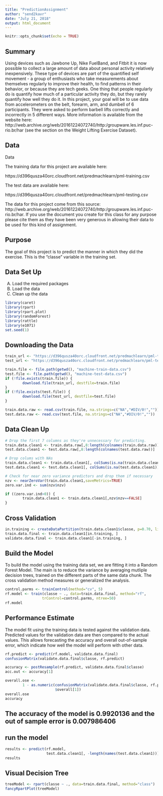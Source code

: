 ---
title: "PredictionAssignment"
author: "send2kavr"
date: "July 21, 2018"
output: html_document
---

```{r setup, include=FALSE}
knitr::opts_chunk$set(echo = TRUE)
```

## Summary 
Using devices such as Jawbone Up, Nike FuelBand, and Fitbit it is now possible to collect a large amount of data about personal activity relatively inexpensively. These type of devices are part of the quantified self movement - a group of enthusiasts who take measurements about themselves regularly to improve their health, to find patterns in their behavior, or because they are tech geeks. One thing that people regularly do is quantify how much of a particular activity they do, but they rarely quantify how well they do it. In this project, your goal will be to use data from accelerometers on the belt, forearm, arm, and dumbell of 6 participants. They were asked to perform barbell lifts correctly and incorrectly in 5 different ways. More information is available from the website here: http://web.archive.org/web/20161224072740/http:/groupware.les.inf.puc-rio.br/har (see the section on the Weight Lifting Exercise Dataset).

## Data

Data

The training data for this project are available here:

https://d396qusza40orc.cloudfront.net/predmachlearn/pml-training.csv

The test data are available here:

https://d396qusza40orc.cloudfront.net/predmachlearn/pml-testing.csv

The data for this project come from this source: http://web.archive.org/web/20161224072740/http:/groupware.les.inf.puc-rio.br/har. If you use the document you create for this class for any purpose please cite them as they have been very generous in allowing their data to be used for this kind of assignment.

## Purpose

The goal of this project is to predict the manner in which they did the exercise. This is the "classe" variable in the training set. 

## Data Set Up
A) Load the required packages
B) Load the data
C) Clean up the data


```{r}
library(caret)
library(rpart)
library(rpart.plot)
library(randomForest)
library(rattle)
library(e1071)
set.seed(1)
```
## Downloading the Data
```{r}

train_url <- "https://d396qusza40orc.cloudfront.net/predmachlearn/pml-training.csv"
test_url <- "https://d396qusza40orc.cloudfront.net/predmachlearn/pml-testing.csv"

train.file <- file.path(getwd(), "machine-train-data.csv")
test.file <- file.path(getwd(), "machine-test-data.csv")
if (!file.exists(train.file)) {
        download.file(train_url, destfile=train.file)
}
if (!file.exists(test.file)) {
        download.file(test_url, destfile=test.file)
}

train.data.raw <- read.csv(train.file, na.strings=c("NA","#DIV/0!",""))
test.data.raw <- read.csv(test.file, na.strings=c("NA","#DIV/0!",""))
```
## Data Clean Up

```{r}
# Drop the first 7 columns as they're unnecessary for predicting.
train.data.clean1 <- train.data.raw[,8:length(colnames(train.data.raw))]
test.data.clean1 <- test.data.raw[,8:length(colnames(test.data.raw))]

# Drop colums with NAs
train.data.clean1 <- train.data.clean1[, colSums(is.na(train.data.clean1)) == 0] 
test.data.clean1 <- test.data.clean1[, colSums(is.na(test.data.clean1)) == 0] 

# Check for near zero variance predictors and drop them if necessary
nzv <- nearZeroVar(train.data.clean1,saveMetrics=TRUE)
zero.var.ind <- sum(nzv$nzv)

if ((zero.var.ind>0)) {
        train.data.clean1 <- train.data.clean1[,nzv$nzv==FALSE]
}
```
## Cross Validation

```{r}
in.training <- createDataPartition(train.data.clean1$classe, p=0.70, list=F)
train.data.final <- train.data.clean1[in.training, ]
validate.data.final <- train.data.clean1[-in.training, ]
```
## Build the Model

To build the model using the training data set, we are fitting it into a Random Forest Model. The main is to reduce the variance by averaging mutliple decision trees, trained on the different parts of the same data chunk. The cross validation method measures or generalized the analysis.

```{r}
control.parms <- trainControl(method="cv", 5)
rf.model <- train(classe ~ ., data=train.data.final, method="rf",
                 trControl=control.parms, ntree=50)
rf.model
```

## Performance Estimate
The model fit using the training data is tested against the validation data. Predicted values for the validation data are then compared to the actual values. This allows forecasting the accuracy and overall out-of-sample error, which indicate how well the model will perform with other data.

```{r}
rf.predict <- predict(rf.model, validate.data.final)
confusionMatrix(validate.data.final$classe, rf.predict)
```
```{r}
accuracy <- postResample(rf.predict, validate.data.final$classe)
acc.out <- accuracy[1]

overall.ose <- 
        1 - as.numeric(confusionMatrix(validate.data.final$classe, rf.predict)
                       $overall[1])
overall.ose
accuracy

```
## The accuracy of the model is 0.9920136 and the out of sample error is 0.007986406

## run the model
```{r}
results <- predict(rf.model, 
                   test.data.clean1[, -length(names(test.data.clean1))])
results
```
## Visual Decision Tree
```{r}
treeModel <- rpart(classe ~ ., data=train.data.final, method="class")
fancyRpartPlot(treeModel)
```
